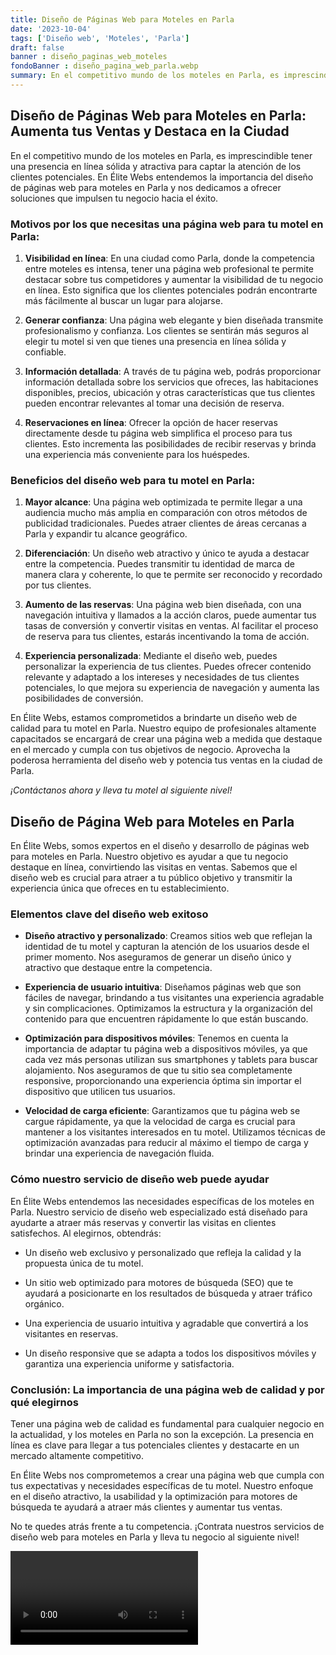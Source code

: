 ```yaml
---
title: Diseño de Páginas Web para Moteles en Parla
date: '2023-10-04'
tags: ['Diseño web', 'Moteles', 'Parla']
draft: false
banner : diseño_paginas_web_moteles
fondoBanner : diseño_pagina_web_parla.webp
summary: En el competitivo mundo de los moteles en Parla, es imprescindible tener una presencia en línea sólida y atractiva para captar la atención de los clientes potenciales. En Élite Webs entendemos la importancia del diseño de páginas web para moteles en Parla y nos dedicamos a ofrecer soluciones que impulsen tu negocio hacia el éxito.
---
```


## Diseño de Páginas Web para Moteles en Parla: Aumenta tus Ventas y Destaca en la Ciudad

En el competitivo mundo de los moteles en Parla, es imprescindible tener una presencia en línea sólida y atractiva para captar la atención de los clientes potenciales. En Élite Webs entendemos la importancia del diseño de páginas web para moteles en Parla y nos dedicamos a ofrecer soluciones que impulsen tu negocio hacia el éxito.

### Motivos por los que necesitas una página web para tu motel en Parla:

1. **Visibilidad en línea**: En una ciudad como Parla, donde la competencia entre moteles es intensa, tener una página web profesional te permite destacar sobre tus competidores y aumentar la visibilidad de tu negocio en línea. Esto significa que los clientes potenciales podrán encontrarte más fácilmente al buscar un lugar para alojarse.

2. **Generar confianza**: Una página web elegante y bien diseñada transmite profesionalismo y confianza. Los clientes se sentirán más seguros al elegir tu motel si ven que tienes una presencia en línea sólida y confiable.

3. **Información detallada**: A través de tu página web, podrás proporcionar información detallada sobre los servicios que ofreces, las habitaciones disponibles, precios, ubicación y otras características que tus clientes pueden encontrar relevantes al tomar una decisión de reserva.

4. **Reservaciones en línea**: Ofrecer la opción de hacer reservas directamente desde tu página web simplifica el proceso para tus clientes. Esto incrementa las posibilidades de recibir reservas y brinda una experiencia más conveniente para los huéspedes.

### Beneficios del diseño web para tu motel en Parla:

1. **Mayor alcance**: Una página web optimizada te permite llegar a una audiencia mucho más amplia en comparación con otros métodos de publicidad tradicionales. Puedes atraer clientes de áreas cercanas a Parla y expandir tu alcance geográfico.

2. **Diferenciación**: Un diseño web atractivo y único te ayuda a destacar entre la competencia. Puedes transmitir tu identidad de marca de manera clara y coherente, lo que te permite ser reconocido y recordado por tus clientes.

3. **Aumento de las reservas**: Una página web bien diseñada, con una navegación intuitiva y llamados a la acción claros, puede aumentar tus tasas de conversión y convertir visitas en ventas. Al facilitar el proceso de reserva para tus clientes, estarás incentivando la toma de acción.

4. **Experiencia personalizada**: Mediante el diseño web, puedes personalizar la experiencia de tus clientes. Puedes ofrecer contenido relevante y adaptado a los intereses y necesidades de tus clientes potenciales, lo que mejora su experiencia de navegación y aumenta las posibilidades de conversión.

En Élite Webs, estamos comprometidos a brindarte un diseño web de calidad para tu motel en Parla. Nuestro equipo de profesionales altamente capacitados se encargará de crear una página web a medida que destaque en el mercado y cumpla con tus objetivos de negocio. Aprovecha la poderosa herramienta del diseño web y potencia tus ventas en la ciudad de Parla.

*¡Contáctanos ahora y lleva tu motel al siguiente nivel!*

<GifSeo />

<Cta />

## Diseño de Página Web para Moteles en Parla

En Élite Webs, somos expertos en el diseño y desarrollo de páginas web para moteles en Parla. Nuestro objetivo es ayudar a que tu negocio destaque en línea, convirtiendo las visitas en ventas. Sabemos que el diseño web es crucial para atraer a tu público objetivo y transmitir la experiencia única que ofreces en tu establecimiento.

### Elementos clave del diseño web exitoso

- **Diseño atractivo y personalizado**: Creamos sitios web que reflejan la identidad de tu motel y capturan la atención de los usuarios desde el primer momento. Nos aseguramos de generar un diseño único y atractivo que destaque entre la competencia.

- **Experiencia de usuario intuitiva**: Diseñamos páginas web que son fáciles de navegar, brindando a tus visitantes una experiencia agradable y sin complicaciones. Optimizamos la estructura y la organización del contenido para que encuentren rápidamente lo que están buscando.

- **Optimización para dispositivos móviles**: Tenemos en cuenta la importancia de adaptar tu página web a dispositivos móviles, ya que cada vez más personas utilizan sus smartphones y tablets para buscar alojamiento. Nos aseguramos de que tu sitio sea completamente responsive, proporcionando una experiencia óptima sin importar el dispositivo que utilicen tus usuarios.

- **Velocidad de carga eficiente**: Garantizamos que tu página web se cargue rápidamente, ya que la velocidad de carga es crucial para mantener a los visitantes interesados en tu motel. Utilizamos técnicas de optimización avanzadas para reducir al máximo el tiempo de carga y brindar una experiencia de navegación fluida.

### Cómo nuestro servicio de diseño web puede ayudar

En Élite Webs entendemos las necesidades específicas de los moteles en Parla. Nuestro servicio de diseño web especializado está diseñado para ayudarte a atraer más reservas y convertir las visitas en clientes satisfechos. Al elegirnos, obtendrás:

- Un diseño web exclusivo y personalizado que refleja la calidad y la propuesta única de tu motel.

- Un sitio web optimizado para motores de búsqueda (SEO) que te ayudará a posicionarte en los resultados de búsqueda y atraer tráfico orgánico.

- Una experiencia de usuario intuitiva y agradable que convertirá a los visitantes en reservas.

- Un diseño responsive que se adapta a todos los dispositivos móviles y garantiza una experiencia uniforme y satisfactoria.

### Conclusión: La importancia de una página web de calidad y por qué elegirnos

Tener una página web de calidad es fundamental para cualquier negocio en la actualidad, y los moteles en Parla no son la excepción. La presencia en línea es clave para llegar a tus potenciales clientes y destacarte en un mercado altamente competitivo.

En Élite Webs nos comprometemos a crear una página web que cumpla con tus expectativas y necesidades específicas de tu motel. Nuestro enfoque en el diseño atractivo, la usabilidad y la optimización para motores de búsqueda te ayudará a atraer más clientes y aumentar tus ventas.

No te quedes atrás frente a tu competencia. ¡Contrata nuestros servicios de diseño web para moteles en Parla y lleva tu negocio al siguiente nivel!

<Video />

<CtaBot job='Moteles' city='Parla'/>

<Gmaps query='Parla+españa+maps' />